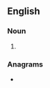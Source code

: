 ==English==

===Noun===
{{head|en|noun form}}

# {{plural of|moistener|lang=en}}

===Anagrams===
* {{anagrams|en|a=eeimnorsst|monsterise|neoterisms|remoistens}}